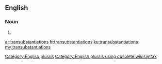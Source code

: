 ==English==

===Noun===
{{head|en}}

# {{plural of|transubstantiation}}

[[Category:English plurals]][[Category:English plurals using obsolete wikisyntax]]

[[ar:transubstantiations]]
[[fr:transubstantiations]]
[[ku:transubstantiations]]
[[my:transubstantiations]]